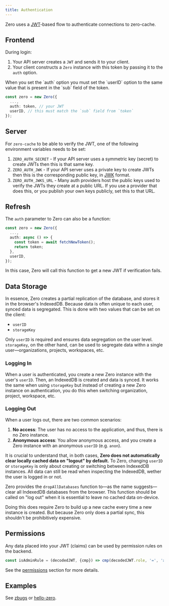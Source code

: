 ```yaml
---
title: Authentication
---
```


Zero uses a [JWT](https://jwt.io/)-based flow to authenticate connections to zero-cache.

## Frontend

During login:

1. Your API server creates a `JWT` and sends it to your client.
2. Your client constructs a `Zero` instance with this token by passing it to the `auth` option.

<Note type="note" slug="user-id">
  When you set the `auth` option you must set the `userID` option to the same
  value that is present in the `sub` field of the token.
</Note>

```ts
const zero = new Zero({
  ...,
  auth: token, // your JWT
  userID, // this must match the `sub` field from `token`
});
```

## Server

For `zero-cache` to be able to verify the JWT, one of the following environment variables needs to be set:

1. `ZERO_AUTH_SECRET` - If your API server uses a symmetric key (secret) to create JWTs then this is that same key.
2. `ZERO_AUTH_JWK` - If your API server uses a private key to create JWTs then this is the corresponding public key, in [JWK](https://datatracker.ietf.org/doc/html/rfc7517) format.
3. `ZERO_AUTH_JWKS_URL` - Many auth providers host the public keys used to verify the JWTs they create at a public URL. If you use a provider that does this, or you publish your own keys publicly, set this to that URL.

## Refresh

The `auth` parameter to Zero can also be a function:

```ts
const zero = new Zero({
  ...,
  auth: async () => {
    const token = await fetchNewToken();
    return token;
  },
  userID,
});
```

In this case, Zero will call this function to get a new JWT if verification fails.

## Data Storage

In essence, Zero creates a partial replication of the database, and stores it in the browser's IndexedDB. Because data is often unique to each user, synced data is segregated. This is done with two values that can be set on the client:

- `userID`
- `storageKey`

Only `userID` is required and ensures data segregation on the user level. `storageKey`, on the other hand, can be used to segregate data withn a single user—organizations, projects, workspaces, etc.

### Logging In

When a user is authenticated, you create a new Zero instance with the user's `userID`. Then, an IndexedDB is created and data is synced. It works the same when using `storageKey` but instead of creating a new Zero instance on authentication, you do this when switching organization, project, workspace, etc.

### Logging Out

When a user logs out, there are two common scenarios:

1. **No access**: The user has no access to the application, and thus, there is no Zero instance.
2. **Anonymous access**: You allow anonymous access, and you create a Zero instance with an anonymous `userID` (e.g. `anon`).

It is crucial to understand that, in both cases, **Zero does not automatically clear locally cached data on "logout" by default.** To Zero, changing `userID` or `storageKey` is only about creating or switching between IndexedDB instances. All data can still be read when inspecting the IndexedDB, wether the user is logged in or not.

Zero provides the `dropAllDatabases` function to—as the name suggests—clear all IndexedDB databases from the browser. This function should be called on "log out" when it is essential to leave no cached data on-device.

Doing this does require Zero to build up a new cache every time a new instance is created. But because Zero only does a partial sync, this shouldn't be prohibitively expensive.

## Permissions

Any data placed into your JWT (claims) can be used by permission rules on the backend.

```ts
const isAdminRule = (decodedJWT, {cmp}) => cmp(decodedJWT.role, '=', 'admin');
```

See the [permissions](permissions) section for more details.

## Examples

See [zbugs](samples#zbugs) or [hello-zero](samples#hello-zero).
